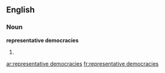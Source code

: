 ==English==

===Noun===
'''representative democracies'''

# {{plural of|representative democracy}}

[[ar:representative democracies]]
[[fr:representative democracies]]